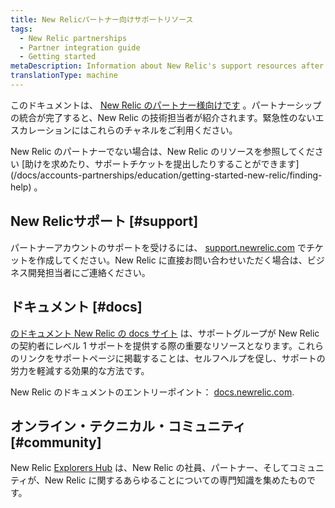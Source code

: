 ```yaml
---
title: New Relicパートナー向けサポートリソース
tags:
  - New Relic partnerships
  - Partner integration guide
  - Getting started
metaDescription: Information about New Relic's support resources after the partner integration is completed.
translationType: machine
---
```


このドキュメントは、 [New Relic のパートナー様向けです](/docs/new-relic-partnerships/partner-integration-guide/partner-account-maintenance/partnership-accounts-users-subscriptions) 。パートナーシップの統合が完了すると、New Relic の技術担当者が紹介されます。緊急性のないエスカレーションにはこれらのチャネルをご利用ください。

<Callout variant="tip">
  New Relic のパートナーでない場合は、New Relic のリソースを参照してください [助けを求めたり、サポートチケットを提出したりすることができます](/docs/accounts-partnerships/education/getting-started-new-relic/finding-help) 。
</Callout>

## New Relicサポート [#support]

パートナーアカウントのサポートを受けるには、 [support.newrelic.com](https://support.newrelic.com/) でチケットを作成してください。New Relic に直接お問い合わせいただく場合は、ビジネス開発担当者にご連絡ください。

## ドキュメント [#docs]

[のドキュメント New Relic の docs サイト](https://docs.newrelic.com) は、サポートグループが New Relic の契約者にレベル 1 サポートを提供する際の重要なリソースとなります。これらのリンクをサポートページに掲載することは、セルフヘルプを促し、サポートの労力を軽減する効果的な方法です。

New Relic のドキュメントのエントリーポイント： [docs.newrelic.com](https://docs.newrelic.com).

## オンライン・テクニカル・コミュニティ [#community]

New Relic [Explorers Hub](https://discuss.newrelic.com/categories) は、New Relic の社員、パートナー、そしてコミュニティが、New Relic に関するあらゆることについての専門知識を集めたものです。

